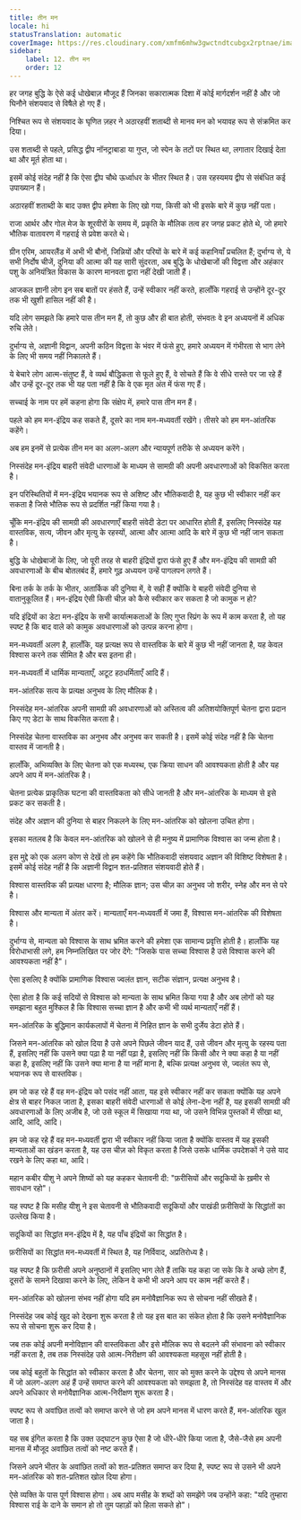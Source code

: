 ```yaml
---
title: तीन मन
locale: hi
statusTranslation: automatic
coverImage: https://res.cloudinary.com/xmfm6mhw3gwctndtcubgx2rptnae/image/upload/v1741354419/small_cover_la_gran_rebelion_28716e29d2.webp
sidebar:
    label: 12. तीन मन
    order: 12
---
```

हर जगह बुद्धि के ऐसे कई धोखेबाज़ मौजूद हैं जिनका सकारात्मक दिशा में कोई मार्गदर्शन नहीं है और जो घिनौने संशयवाद से विषैले हो गए हैं।

निश्चित रूप से संशयवाद के घृणित ज़हर ने अठारहवीं शताब्दी से मानव मन को भयावह रूप से संक्रमित कर दिया।

उस शताब्दी से पहले, प्रसिद्ध द्वीप नॉनट्राबाडा या गुप्त, जो स्पेन के तटों पर स्थित था, लगातार दिखाई देता था और मूर्त होता था।

इसमें कोई संदेह नहीं है कि ऐसा द्वीप चौथे ऊर्ध्वाधर के भीतर स्थित है। उस रहस्यमय द्वीप से संबंधित कई उपाख्यान हैं।

अठारहवीं शताब्दी के बाद उक्त द्वीप हमेशा के लिए खो गया, किसी को भी इसके बारे में कुछ नहीं पता।

राजा आर्थर और गोल मेज के शूरवीरों के समय में, प्रकृति के मौलिक तत्व हर जगह प्रकट होते थे, जो हमारे भौतिक वातावरण में गहराई से प्रवेश करते थे।

ग्रीन एरिम, आयरलैंड में अभी भी बौनों, जिन्नियों और परियों के बारे में कई कहानियाँ प्रचलित हैं; दुर्भाग्य से, ये सभी निर्दोष चीजें, दुनिया की आत्मा की यह सारी सुंदरता, अब बुद्धि के धोखेबाजों की विद्वत्ता और अहंकार पशु के अनियंत्रित विकास के कारण मानवता द्वारा नहीं देखी जाती हैं।

आजकल ज्ञानी लोग इन सब बातों पर हंसते हैं, उन्हें स्वीकार नहीं करते, हालाँकि गहराई से उन्होंने दूर-दूर तक भी खुशी हासिल नहीं की है।

यदि लोग समझते कि हमारे पास तीन मन हैं, तो कुछ और ही बात होती, संभवतः वे इन अध्ययनों में अधिक रुचि लेते।

दुर्भाग्य से, अज्ञानी विद्वान, अपनी कठिन विद्वत्ता के भंवर में फंसे हुए, हमारे अध्ययन में गंभीरता से भाग लेने के लिए भी समय नहीं निकालते हैं।

ये बेचारे लोग आत्म-संतुष्ट हैं, वे व्यर्थ बौद्धिकता से फूले हुए हैं, वे सोचते हैं कि वे सीधे रास्ते पर जा रहे हैं और उन्हें दूर-दूर तक भी यह पता नहीं है कि वे एक मृत अंत में फंस गए हैं।

सच्चाई के नाम पर हमें कहना होगा कि संक्षेप में, हमारे पास तीन मन हैं।

पहले को हम मन-इंद्रिय कह सकते हैं, दूसरे का नाम मन-मध्यवर्ती रखेंगे। तीसरे को हम मन-आंतरिक कहेंगे।

अब हम इनमें से प्रत्येक तीन मन का अलग-अलग और न्यायपूर्ण तरीके से अध्ययन करेंगे।

निस्संदेह मन-इंद्रिय बाहरी संवेदी धारणाओं के माध्यम से सामग्री की अपनी अवधारणाओं को विकसित करता है।

इन परिस्थितियों में मन-इंद्रिय भयानक रूप से अशिष्ट और भौतिकवादी है, यह कुछ भी स्वीकार नहीं कर सकता है जिसे भौतिक रूप से प्रदर्शित नहीं किया गया है।

चूँकि मन-इंद्रिय की सामग्री की अवधारणाएँ बाहरी संवेदी डेटा पर आधारित होती हैं, इसलिए निस्संदेह यह वास्तविक, सत्य, जीवन और मृत्यु के रहस्यों, आत्मा और आत्मा आदि के बारे में कुछ भी नहीं जान सकता है।

बुद्धि के धोखेबाजों के लिए, जो पूरी तरह से बाहरी इंद्रियों द्वारा फंसे हुए हैं और मन-इंद्रिय की सामग्री की अवधारणाओं के बीच बोतलबंद हैं, हमारे गूढ़ अध्ययन उन्हें पागलपन लगते हैं।

बिना तर्क के तर्क के भीतर, अतार्किक की दुनिया में, वे सही हैं क्योंकि वे बाहरी संवेदी दुनिया से वातानुकूलित हैं। मन-इंद्रिय ऐसी किसी चीज़ को कैसे स्वीकार कर सकता है जो कामुक न हो?

यदि इंद्रियों का डेटा मन-इंद्रिय के सभी कार्यात्मकताओं के लिए गुप्त स्प्रिंग के रूप में काम करता है, तो यह स्पष्ट है कि बाद वाले को कामुक अवधारणाओं को उत्पन्न करना होगा।

मन-मध्यवर्ती अलग है, हालाँकि, यह प्रत्यक्ष रूप से वास्तविक के बारे में कुछ भी नहीं जानता है, यह केवल विश्वास करने तक सीमित है और बस इतना ही।

मन-मध्यवर्ती में धार्मिक मान्यताएँ, अटूट हठधर्मिताएँ आदि हैं।

मन-आंतरिक सत्य के प्रत्यक्ष अनुभव के लिए मौलिक है।

निस्संदेह मन-आंतरिक अपनी सामग्री की अवधारणाओं को अस्तित्व की अतिशयोक्तिपूर्ण चेतना द्वारा प्रदान किए गए डेटा के साथ विकसित करता है।

निस्संदेह चेतना वास्तविक का अनुभव और अनुभव कर सकती है। इसमें कोई संदेह नहीं है कि चेतना वास्तव में जानती है।

हालाँकि, अभिव्यक्ति के लिए चेतना को एक मध्यस्थ, एक क्रिया साधन की आवश्यकता होती है और यह अपने आप में मन-आंतरिक है।

चेतना प्रत्येक प्राकृतिक घटना की वास्तविकता को सीधे जानती है और मन-आंतरिक के माध्यम से इसे प्रकट कर सकती है।

संदेह और अज्ञान की दुनिया से बाहर निकलने के लिए मन-आंतरिक को खोलना उचित होगा।

इसका मतलब है कि केवल मन-आंतरिक को खोलने से ही मनुष्य में प्रामाणिक विश्वास का जन्म होता है।

इस मुद्दे को एक अलग कोण से देखें तो हम कहेंगे कि भौतिकवादी संशयवाद अज्ञान की विशिष्ट विशेषता है। इसमें कोई संदेह नहीं है कि अज्ञानी विद्वान शत-प्रतिशत संशयवादी होते हैं।

विश्वास वास्तविक की प्रत्यक्ष धारणा है; मौलिक ज्ञान; उस चीज़ का अनुभव जो शरीर, स्नेह और मन से परे है।

विश्वास और मान्यता में अंतर करें। मान्यताएँ मन-मध्यवर्ती में जमा हैं, विश्वास मन-आंतरिक की विशेषता है।

दुर्भाग्य से, मान्यता को विश्वास के साथ भ्रमित करने की हमेशा एक सामान्य प्रवृत्ति होती है। हालाँकि यह विरोधाभासी लगे, हम निम्नलिखित पर जोर देंगे: "जिसके पास सच्चा विश्वास है उसे विश्वास करने की आवश्यकता नहीं है"।

ऐसा इसलिए है क्योंकि प्रामाणिक विश्वास ज्वलंत ज्ञान, सटीक संज्ञान, प्रत्यक्ष अनुभव है।

ऐसा होता है कि कई सदियों से विश्वास को मान्यता के साथ भ्रमित किया गया है और अब लोगों को यह समझाना बहुत मुश्किल है कि विश्वास सच्चा ज्ञान है और कभी भी व्यर्थ मान्यताएँ नहीं हैं।

मन-आंतरिक के बुद्धिमान कार्यकलापों में चेतना में निहित ज्ञान के सभी दुर्जेय डेटा होते हैं।

जिसने मन-आंतरिक को खोल दिया है उसे अपने पिछले जीवन याद हैं, उसे जीवन और मृत्यु के रहस्य पता हैं, इसलिए नहीं कि उसने क्या पढ़ा है या नहीं पढ़ा है, इसलिए नहीं कि किसी और ने क्या कहा है या नहीं कहा है, इसलिए नहीं कि उसने क्या माना है या नहीं माना है, बल्कि प्रत्यक्ष अनुभव से, ज्वलंत रूप से, भयानक रूप से वास्तविक।

हम जो कह रहे हैं वह मन-इंद्रिय को पसंद नहीं आता, यह इसे स्वीकार नहीं कर सकता क्योंकि यह अपने क्षेत्र से बाहर निकल जाता है, इसका बाहरी संवेदी धारणाओं से कोई लेना-देना नहीं है, यह इसकी सामग्री की अवधारणाओं के लिए अजीब है, जो उसे स्कूल में सिखाया गया था, जो उसने विभिन्न पुस्तकों में सीखा था, आदि, आदि, आदि।

हम जो कह रहे हैं वह मन-मध्यवर्ती द्वारा भी स्वीकार नहीं किया जाता है क्योंकि वास्तव में यह इसकी मान्यताओं का खंडन करता है, यह उस चीज़ को विकृत करता है जिसे उसके धार्मिक उपदेशकों ने उसे याद रखने के लिए कहा था, आदि।

महान कबीर यीशु ने अपने शिष्यों को यह कहकर चेतावनी दी: "फ़रीसियों और सदूकियों के ख़मीर से सावधान रहो"।

यह स्पष्ट है कि मसीह यीशु ने इस चेतावनी से भौतिकवादी सदूकियों और पाखंडी फ़रीसियों के सिद्धांतों का उल्लेख किया है।

सदूकियों का सिद्धांत मन-इंद्रिय में है, यह पाँच इंद्रियों का सिद्धांत है।

फ़रीसियों का सिद्धांत मन-मध्यवर्ती में स्थित है, यह निर्विवाद, अप्रतिरोध्य है।

यह स्पष्ट है कि फ़रीसी अपने अनुष्ठानों में इसलिए भाग लेते हैं ताकि यह कहा जा सके कि वे अच्छे लोग हैं, दूसरों के सामने दिखावा करने के लिए, लेकिन वे कभी भी अपने आप पर काम नहीं करते हैं।

मन-आंतरिक को खोलना संभव नहीं होगा यदि हम मनोवैज्ञानिक रूप से सोचना नहीं सीखते हैं।

निस्संदेह जब कोई खुद को देखना शुरू करता है तो यह इस बात का संकेत होता है कि उसने मनोवैज्ञानिक रूप से सोचना शुरू कर दिया है।

जब तक कोई अपनी मनोविज्ञान की वास्तविकता और इसे मौलिक रूप से बदलने की संभावना को स्वीकार नहीं करता है, तब तक निस्संदेह उसे आत्म-निरीक्षण की आवश्यकता महसूस नहीं होती है।

जब कोई बहुतों के सिद्धांत को स्वीकार करता है और चेतना, सार को मुक्त करने के उद्देश्य से अपने मानस में जो अलग-अलग अहं हैं उन्हें समाप्त करने की आवश्यकता को समझता है, तो निस्संदेह वह वास्तव में और अपने अधिकार से मनोवैज्ञानिक आत्म-निरीक्षण शुरू करता है।

स्पष्ट रूप से अवांछित तत्वों को समाप्त करने से जो हम अपने मानस में धारण करते हैं, मन-आंतरिक खुल जाता है।

यह सब इंगित करता है कि उक्त उद्घाटन कुछ ऐसा है जो धीरे-धीरे किया जाता है, जैसे-जैसे हम अपनी मानस में मौजूद अवांछित तत्वों को नष्ट करते हैं।

जिसने अपने भीतर के अवांछित तत्वों को शत-प्रतिशत समाप्त कर दिया है, स्पष्ट रूप से उसने भी अपने मन-आंतरिक को शत-प्रतिशत खोल दिया होगा।

ऐसे व्यक्ति के पास पूर्ण विश्वास होगा। अब आप मसीह के शब्दों को समझेंगे जब उन्होंने कहा: "यदि तुम्हारा विश्वास राई के दाने के समान हो तो तुम पहाड़ों को हिला सकते हो"।

